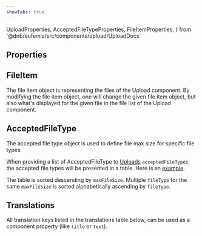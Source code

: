 ```yaml
---
showTabs: true
---
```


  UploadProperties,
  AcceptedFileTypeProperties,
  FileItemProperties,
} from '@dnb/eufemia/src/components/upload/UploadDocs'

## Properties

<PropertiesTable props={UploadProperties} />

## FileItem

The file item object is representing the files of the Upload component.
By modifying the file item object, one will change the given file item object, but also what's displayed for the given file in the file list of the Upload component.

<PropertiesTable props={FileItemProperties} />

## AcceptedFileType

The accepted file type object is used to define file max size for specific file types.

When providing a list of AcceptedFileType to [Uploads](/uilib/components/upload/properties/#properties) `acceptedFileTypes`, the accepted file types will be presented in a table. Here is an [example](/uilib/components/upload/demos/#upload-with-file-max-size-based-on-file-type).

The table is sorted descending by `maxFileSize`. Multiple `fileType` for the same `maxFileSize` is sorted alphabetically ascending by `fileType`.

<PropertiesTable props={AcceptedFileTypeProperties} />

## Translations

All translation keys listed in the translations table below, can be used as a component property (like `title` or `text`).

<TranslationsTable localeKey="Upload" />
